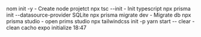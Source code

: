 nom init -y - Create node projetct
npx tsc --init - Init typescript
npx prisma init --datasource-provider SQLite
npx prisma migrate dev - Migrate db
npx prisma studio - open prims studio
npx tailwindcss init -p
yarn start -- clear - clean cacho expo initialize
18:47
